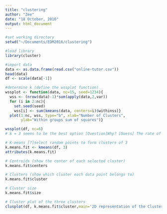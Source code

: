 ```yaml
---
title: "clustering"
author: "Zee"
date: "18 October, 2016"
output: html_document
---
```



```r
#set working directory
setwd("~/Documents/EDM2016/clustering")

#load library
library(cluster)

#import data
data <- as.data.frame(read.csv("online-tutor.csv"))
head(data)
df <- scale(data[-1])

#determine k (define the wssplot function)
wssplot <- function(data, nc=15, seed=1234){
  wss <- (nrow(data)-1)*sum(apply(data,2,var))
  for (i in 2:nc){
    set.seed(seed)
    wss[i] <- sum(kmeans(data, centers=i)$withinss)}
  plot(1:nc, wss, type="b", xlab="Number of Clusters",
       ylab="Within groups sum of squares")}

wssplot(df, nc=6) 
# k = 3 seems to be the best option [Question]Why? [Guess] The rate of change between 3 clusters and 4 clusters starts to become relatively small. 

# K-means [?]select random points to form clusters of 3
k.means.fit <- kmeans(df, 3)
attributes(k.means.fit)

# Centroids (show the center of each selected cluster)
k.means.fit$centers

# Clusters (show which cluster each data point belongs to)
k.means.fit$cluster

# Cluster size
k.means.fit$size

# Cluster plot of the three clusters
clusplot(df, k.means.fit$cluster,main='2D representation of the Cluster solution',color=TRUE, shade=TRUE, lines=0)

```
